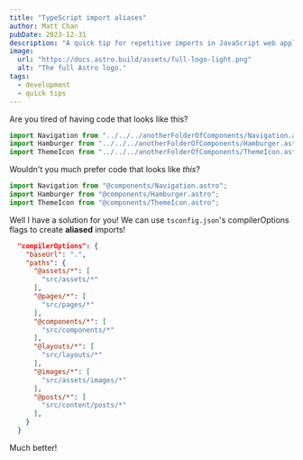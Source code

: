 ```yaml
---
title: "TypeScript import aliases"
author: Matt Chan
pubDate: 2023-12-31
description: "A quick tip for repetitive imports in JavaScript web applications!"
image:
  url: "https://docs.astro.build/assets/full-logo-light.png"
  alt: "The full Astro logo."
tags:
  - development
  - quick tips
---
```


Are you tired of having code that looks like this?

```js
import Navigation from "../../../anotherFolderOfComponents/Navigation.astro";
import Hamburger from "../../../anotherFolderOfComponents/Hamburger.astro";
import ThemeIcon from "../../../anotherFolderOfComponents/ThemeIcon.astro";
```

Wouldn't you much prefer code that looks like _this_?

```js
import Navigation from "@components/Navigation.astro";
import Hamburger from "@components/Hamburger.astro";
import ThemeIcon from "@components/ThemeIcon.astro";
```

Well I have a solution for you! We can use `tsconfig.json`'s compilerOptions flags to create **aliased** imports!

```json
  "compilerOptions": {
    "baseUrl": ".",
    "paths": {
      "@assets/*": [
        "src/assets/*"
      ],
      "@pages/*": [
        "src/pages/*"
      ],
      "@components/*": [
        "src/components/*"
      ],
      "@layouts/*": [
        "src/layouts/*"
      ],
      "@images/*": [
        "src/assets/images/*"
      ],
      "@posts/*": [
        "src/content/posts/*"
      ],
    }
  }
```

Much better!
